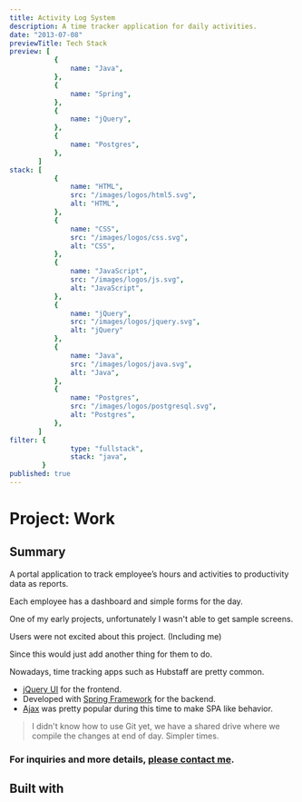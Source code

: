 ```yaml
---
title: Activity Log System
description: A time tracker application for daily activities.
date: "2013-07-08"
previewTitle: Tech Stack
preview: [
           {
               name: "Java",
           },
           {
               name: "Spring",
           },
           {
               name: "jQuery",
           },
           {
               name: "Postgres",
           },
       ]
stack: [
           {
               name: "HTML",
               src: "/images/logos/html5.svg",
               alt: "HTML",
           },
           {
               name: "CSS",
               src: "/images/logos/css.svg",
               alt: "CSS",
           },
           {
               name: "JavaScript",
               src: "/images/logos/js.svg",
               alt: "JavaScript",
           },
           {
               name: "jQuery",
               src: "/images/logos/jquery.svg",
               alt: "jQuery"
           },
           {
               name: "Java",
               src: "/images/logos/java.svg",
               alt: "Java",
           },
           {
               name: "Postgres",
               src: "/images/logos/postgresql.svg",
               alt: "Postgres",
           },
       ]
filter: {
               type: "fullstack",
               stack: "java",
        }
published: true
---
```


# Project: Work


## Summary

A portal application to track employee’s hours and activities to productivity data as reports.

Each employee has a dashboard and simple forms for the day.

One of my early projects, unfortunately I wasn't able to get sample screens.

Users were not excited about this project. (Including me)

Since this would just add another thing for them to do.

Nowadays, time tracking apps such as Hubstaff are pretty common.

- [jQuery UI](https://jqueryui.com/) for the frontend.
- Developed with [Spring Framework](https://spring.io/projects/spring-framework) for the backend.
- [Ajax](https://developer.mozilla.org/en-US/docs/Glossary/AJAX) was pretty popular during this time to make SPA like behavior.

> I didn't know how to use Git yet, we have a shared drive where we compile the changes at end of day.
> Simpler times.

### For inquiries and more details, [please contact me](https://projects.jcos.io/contact).


## Built with
